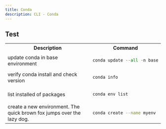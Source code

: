 ```yaml
---
title: Conda
description: CLI - Conda
---
```


## Test

<table>
<tr>
<th>Description</th>
<th>Command</th>
</tr>

<tr>
<td>
update conda in base environment
</td>
<td>

```py
conda update --all -n base
```

</td>
</tr>

<tr>
<td>
 verify conda install and check version 
</td>
<td>

```bash
conda info
```

</td>
</tr>
<tr>
<td>
list installed of packages
</td>
<td>

```bash
conda env list
```

</td>

</tr>
<tr>
<td>
create a new environment. The quick brown fox jumps over the lazy dog.
</td>
<td>

```bash
conda create --name myenv
```

</td>

</tr>

</table>
